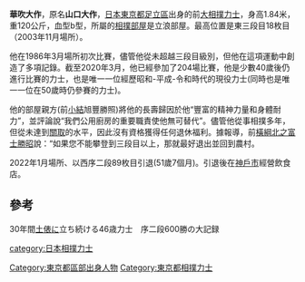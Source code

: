 {{Unreferenced|time=2020-12-01T07:11:34+00:00}}
'''華吹大作'''{{BD|1970年|5月28日}}，原名'''山口大作'''，[[日本|日本]][[東京都|東京都]][[足立區|足立區]]出身的前[[大相撲|大相撲]][[力士|力士]]，身高1.84米，重120公斤，血型b型，所屬的[[相撲部屋|相撲部屋]]是立浪部屋。最高位置是東三段目18枚目（2003年11月場所）。

他在1986年3月場所初次比賽，儘管他從未超越三段目級別，但他在這項運動中創造了多項記錄。截至2020年3月，他已經參加了204場比賽，他是少數40歲後仍進行比賽的力士，也是唯一一位經歷昭和-平成-令和時代的現役力士(同時也是唯一一位在50歲時仍參賽的力士)。

他的部屋親方(前[[小結|小結]]旭豐勝照)將他的長壽歸因於他“豐富的精神力量和身體耐力”，並評論說“我們公用廚房的重要職責使他無可替代”。儘管他從事相撲多年，但從未達到[[關取|關取]]的水平，因此沒有資格獲得任何退休福利。據報導，前[[橫綱|橫綱]][[北之富士勝昭|北之富士勝昭]]說：“如果您不能攀登到三段目以上，那就最好退出並回到農村。

2022年1月場所、以西序二段89枚目引退(51歲7個月)。引退後在[[神戶市|神戶市]]經營飲食店。

==參考==
30年間[[土俵|土俵]]に立ち続ける46歳力士　序二段600勝の大記録

[[category:日本相撲力士|category:日本相撲力士]]
[[Category:東京都區部出身人物|Category:東京都區部出身人物]]
[[Category:東京都相撲力士|Category:東京都相撲力士]]